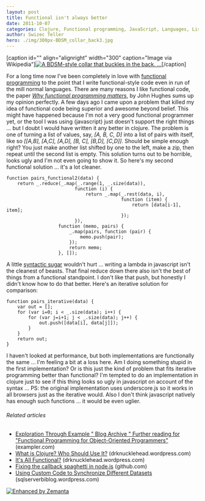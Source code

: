 ```yaml
---
layout: post
title: Functional isn't always better
date: 2011-10-07
categories: Clojure, Functional programming, JavaScript, Languages, Lisp, Programming
author: Swizec Teller
hero: ./img/300px-BDSM_collar_back3.jpg
---
```


\[caption id="" align="alignright" width="300" caption="Image via Wikipedia"][![A BDSM-style collar that buckles in the back. ...](./img/300px-BDSM_collar_back3.jpg "A BDSM-style collar that buckles in the back. ...")](http://commons.wikipedia.org/wiki/File:BDSM_collar_back.jpg)\[/caption]

For a long time now I've been completely in love with [functional programming](http://en.wikipedia.org/wiki/Functional_programming "Functional programming") to the point that I write functional-style code even in run of the mill normal languages. There are many reasons I like functional code, the paper _[Why functional programming matters](http://www.cse.chalmers.se/~rjmh/Papers/whyfp.html)_, by John Hughes sums up my opinion perfectly. A few days ago I came upon a problem that killed my idea of functional code being superior and awesome beyond belief. This might have happened because I'm not a very good functional programmer yet, or the tool I was using (javascript) just doesn't support the right things ... but I doubt I would have written it any better in clojure. The problem is one of turning a list of values, say, _\[A, B, C, D]_ into a list of pairs with itself, like so _\[\[A,B], \[A,C], \[A,D], \[B, C], \[B,D], \[C,D]]._ Should be simple enough right? You just make another list shifted by one to the left, make a zip, then repeat until the second list is empty. This solution turns out to be horrible, looks ugly and I'm not even going to show it. So here's my second functional solution ... it's a lot cleaner.

    function pairs_functional2(data) {
        return _.reduce(_.map(_.range(1, _.size(data)),
                             function (i) {
                                 return _.map(_.rest(data, i),
                                              function (item) {
                                                  return [data[i-1], item];
                                              });
                             }),
                       function (memo, pairs) {
                           _.map(pairs, function (pair) {
                               memo.push(pair);
                           });
                           return memo;
                       }, []);

A little [syntactic sugar](http://en.wikipedia.org/wiki/Syntactic_sugar "Syntactic sugar") wouldn't hurt ... writing a lambda in javascript isn't the cleanest of beasts. That final reduce down there also isn't the best of things from a functional standpoint. I don't like that push, but honestly I didn't know how to do that better. Here's an iterative solution for comparison:

    function pairs_iterative(data) {
        var out = [];
        for (var i=0; i < _.size(data); i++) {
            for (var j=i+1; j < _.size(data); j++) {
                out.push([data[i], data[j]]);
            }
        }
        return out;
    }

I haven't looked at performance, but both implementations are functionally the same ... I'm feeling a bit at a loss here. Am I doing something stupid in the first implementation? Or is this just the kind of problem that fits iterative programming better than functional? I'm tempted to do an implementation in clojure just to see if this thing looks so ugly in javascript on account of the syntax ... PS: the original implementation uses underscore.js so it works in all browsers just as the iterative would. Also I don't think javascript natively has enough such functions ... it would be even uglier.

###### Related articles

-   [Exploration Through Example " Blog Archive " Further reading for "Functional Programming for Object-Oriented Programmers"](http://www.exampler.com/blog/2011/09/23/further-reading-for-functional-programming-for-object-oriented-programmers/) (exampler.com)
-   [What is Clojure? Who Should Use It?](http://drknucklehead.wordpress.com/2011/10/02/what-is-clojure-who-should-use-it/) (drknucklehead.wordpress.com)
-   [It's All Functional?](http://drknucklehead.wordpress.com/2011/09/13/its-all-functional/) (drknucklehead.wordpress.com)
-   [Fixing the callback spaghetti in node.js](https://github.com/koush/node/wiki/%22async%22-support-in-node.js) (github.com)
-   [Using Custom Code to Synchronize Different Datasets](http://sqlserverbiblog.wordpress.com/2011/09/29/using-custom-code-to-synchronize-different-datasets/) (sqlserverbiblog.wordpress.com)

[![Enhanced by Zemanta](http://img.zemanta.com/zemified_e.png?x-id=5c60557d-32ea-42be-a3e9-35af7702a974)](http://www.zemanta.com/ "Enhanced by Zemanta")
